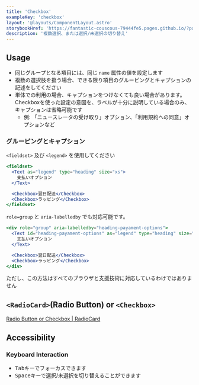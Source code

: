 ```yaml
---
title: 'Checkbox'
exampleKey: 'checkbox'
layout: '@layouts/ComponentLayout.astro'
storybookHref: 'https://fantastic-couscous-79444fe5.pages.github.io/?path=/docs/stories-checkbox--docs'
description: '複数選択、または選択/未選択の切り替え'
---
```


## Usage

- 同じグループとなる項目には、同じ `name` 属性の値を設定します
- 複数の選択肢を扱う場合、できる限り項目のグルーピングとキャプションの記述をしてください
- 単体での利用の場合、キャプションをつけなくても良い場合があります。Checkboxを使った設定の意図を、ラベルが十分に説明している場合のみ、キャプションは省略可能です
  - 例: 「ニュースレータの受け取り」オプション、「利用規約への同意」オプションなど

### グルーピングとキャプション

`<fieldset>` 及び `<legend>` を使用してください

```jsx
<fieldset>
  <Text as="legend" type="heading" size="xs">
    支払いオプション
  </Text>

  <Checkbox>翌日配送</Checkbox>
  <Checkbox>ラッピング</Checkbox>
</fieldset>
```

`role=group` と `aria-labelledby` でも対応可能です。

```jsx
<div role="group" aria-labelledby="heading-payament-options">
  <Text id="heading-payament-options" as="legend" type="heading" size="xs">
    支払いオプション
  </Text>

  <Checkbox>翌日配送</Checkbox>
  <Checkbox>ラッピング</Checkbox>
</div>
```

ただし、この方法はすべてのブラウザと支援技術に対応しているわけではありません

## `<RadioCard>`(Radio Button) or `<Checkbox>`

[Radio Button or Checkbox | RadioCard](./radio-card#radiocardradio-button-or-checkbox)

## Accessibility

### Keyboard Interaction

- <kbd>Tab</kbd>キーでフォーカスできます
- <kbd>Space</kbd>キーで選択/未選択を切り替えることができます
